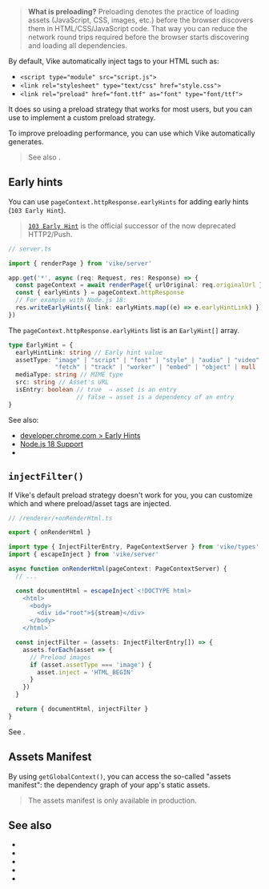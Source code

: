 
> **What is preloading?** Preloading denotes the practice of loading assets (JavaScript, CSS, images, etc.) before the browser discovers them in HTML/CSS/JavaScript code. That way you can reduce the network round trips required before the browser starts discovering and loading all dependencies.

By default, Vike automatically inject tags to your HTML such as:
- `<script type="module" src="script.js">`
- `<link rel="stylesheet" type="text/css" href="style.css">`
- `<link rel="preload" href="font.ttf" as="font" type="font/ttf">`

It does so using a preload strategy that works for most users, but you can use <Link href="#injectfilter" /> to implement a custom preload strategy.

To improve preloading performance, you can use <Link href="#early-hints" /> which Vike automatically generates.

> See also <Link href="/prefetchStaticAssets" />.


## Early hints

You can use `pageContext.httpResponse.earlyHints` for adding early hints (`103 Early Hint`).

> [`103 Early Hint`](https://developer.mozilla.org/en-US/docs/Web/HTTP/Status/103) is the official successor of the now deprecated HTTP2/Push.

```ts
// server.ts

import { renderPage } from 'vike/server'

app.get('*', async (req: Request, res: Response) => {
  const pageContext = await renderPage({ urlOriginal: req.originalUrl } )
  const { earlyHints } = pageContext.httpResponse
  // For example with Node.js 18:
  res.writeEarlyHints({ link: earlyHints.map((e) => e.earlyHintLink) })
})
```

The `pageContext.httpResponse.earlyHints` list is an `EarlyHint[]` array.
```ts
type EarlyHint = {
  earlyHintLink: string // Early hint value
  assetType: "image" | "script" | "font" | "style" | "audio" | "video" | "document" |
             "fetch" | "track" | "worker" | "embed" | "object" | null
  mediaType: string // MIME type
  src: string // Asset's URL
  isEntry: boolean // true  ⇒ asset is an entry
                   // false ⇒ asset is a dependency of an entry
}
```

See also:
 - [developer.chrome.com > Early Hints](https://developer.chrome.com/blog/early-hints/)
 - [Node.js 18 Support](https://nodejs.org/dist/latest-v19.x/docs/api/http.html#responsewriteearlyhintshints-callback)
 - <Link href="/nginx#early-hints" />


## `injectFilter()`

If Vike's default preload strategy doesn't work for you, you can customize which and where preload/asset tags are injected.

```ts
// /renderer/+onRenderHtml.ts

export { onRenderHtml }

import type { InjectFilterEntry, PageContextServer } from 'vike/types'
import { escapeInject } from 'vike/server'

async function onRenderHtml(pageContext: PageContextServer) {
  // ...

  const documentHtml = escapeInject`<!DOCTYPE html>
    <html>
      <body>
        <div id="root">${stream}</div>
      </body>
    </html>`

  const injectFilter = (assets: InjectFilterEntry[]) => {
    assets.forEach(asset => {
      // Preload images
      if (asset.assetType === 'image') {
        asset.inject = 'HTML_BEGIN'
      }
    })
  }

  return { documentHtml, injectFilter }
}
```

See <Link href="/injectFilter" />.


## Assets Manifest

By using <Link href="/getGlobalContext">`getGlobalContext()`</Link>, you can access the so-called "assets manifest": the dependency graph of your app's static assets.

> The assets manifest is only available in production.


## See also

- <Link href="/injectFilter" />
- <Link href="/prefetch" />
- <Link href="/prefetchStaticAssets" />
- <Link href="/streaming" />
- <Link href="/getGlobalContext" />
